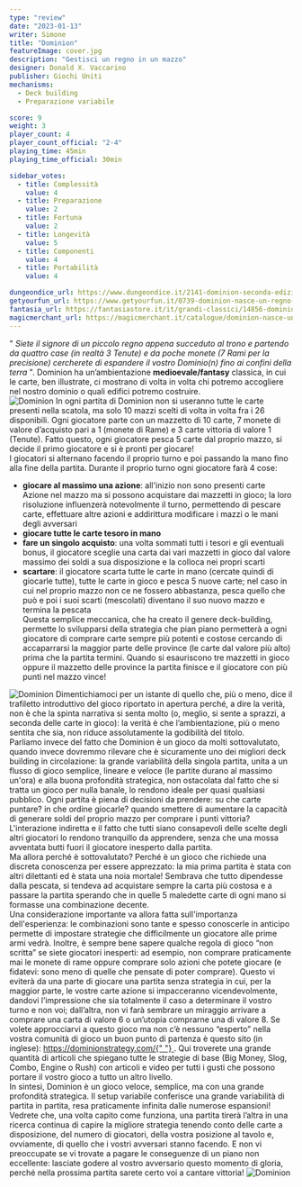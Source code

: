 ```yaml
---
type: "review"
date: "2023-01-13"
writer: Simone
title: "Dominion"
featureImage: cover.jpg
description: "Gestisci un regno in un mazzo"
designer: Donald X. Vaccarino
publisher: Giochi Uniti
mechanisms:
  - Deck building
  - Preparazione variabile

score: 9
weight: 3
player_count: 4
player_count_official: "2-4"
playing_time: 45min
playing_time_official: 30min

sidebar_votes:
  - title: Complessità
    value: 4
  - title: Preparazione
    value: 2
  - title: Fortuna
    value: 2
  - title: Longevità
    value: 5
  - title: Componenti
    value: 4
  - title: Portabilità
    value: 4

dungeondice_url: https://www.dungeondice.it/2141-dominion-seconda-edizione.html
getyourfun_url: https://www.getyourfun.it/0739-dominion-nasce-un-regno-giochi-di-carte.html
fantasia_url: https://fantasiastore.it/it/grandi-classici/14856-dominion-seconda-edizione-edizione-2022.html
magicmerchant_url: https://magicmerchant.it/catalogue/dominion-nasce-un-regno-seconda-edizione-52378/
---
```


<Setting>
  "
  <em>
    Siete il signore di un piccolo regno appena succeduto al trono e partendo da
    quattro case (in realtà 3 Tenute) e da poche monete (7 Rami per la
    precisione) cercherete di espandere il vostro Dominio(n) fino ai confini
    della terra
  </em>
  ". Dominion ha un’ambientazione <strong>medioevale/fantasy</strong> classica, in
  cui le carte, ben illustrate, ci mostrano di volta in volta chi potremo accogliere
  nel nostro dominio o quali edifici potremo costruire.
  <br />
</Setting>

<img src="./game1.jpg?t=1" alt="Dominion" />

<Rules>
  In ogni partita di Dominion non si useranno tutte le carte presenti nella
  scatola, ma solo 10 mazzi scelti di volta in volta fra i 26 disponibili. Ogni
  giocatore parte con un mazzetto di 10 carte, 7 monete di valore d’acquisto
  pari a 1 (monete di Rame) e 3 carte vittoria di valore 1 (Tenute). Fatto
  questo, ogni giocatore pesca 5 carte dal proprio mazzo, si decide il primo
  giocatore e si è pronti per giocare! <br />
  I giocatori si alternano facendo il proprio turno e poi passando la mano fino alla
  fine della partita. Durante il proprio turno ogni giocatore farà 4 cose:
  <br />
  <ul>
    <li>
      <strong>giocare al massimo una azione</strong>: all'inizio non sono
      presenti carte Azione nel mazzo ma si possono acquistare dai mazzetti in
      gioco; la loro risoluzione influenzerà notevolmente il turno, permettendo
      di pescare carte, effettuare altre azioni e addirittura modificare i mazzi
      o le mani degli avversari
    </li>
    <li>
      <strong>giocare tutte le carte tesoro in mano</strong>
    </li>
    <li>
      <strong>fare un singolo acquisto</strong>: una volta sommati tutti i
      tesori e gli eventuali bonus, il giocatore sceglie una carta dai vari
      mazzetti in gioco dal valore massimo dei soldi a sua disposizione e la
      colloca nei propri scarti
    </li>
    <li>
      <strong>scartare</strong>: il giocatore scarta tutte le carte in mano
      (cercate quindi di giocarle tutte), tutte le carte in gioco e pesca 5
      nuove carte; nel caso in cui nel proprio mazzo non ce ne fossero
      abbastanza, pesca quello che può e poi i suoi scarti (mescolati) diventano
      il suo nuovo mazzo e termina la pescata
      <br />
      Questa semplice meccanica, che ha creato il genere deck-building, permette
      lo svilupparsi della strategia che pian piano permetterà a ogni giocatore
      di comprare carte sempre più potenti e costose cercando di accaparrarsi la
      maggior parte delle province (le carte dal valore più alto) prima che la
      partita termini. Quando si esauriscono tre mazzetti in gioco oppure il
      mazzetto delle province la partita finisce e il giocatore con più punti
      nel mazzo vince!
    </li>
  </ul>
</Rules>

<img src="./game2.jpg?t=1" alt="Dominion" />

<Feedback>
  Dimentichiamoci per un istante di quello che, più o meno, dice il trafiletto
  introduttivo del gioco riportato in apertura perché, a dire la verità, non è
  che la spinta narrativa si senta molto (o, meglio, si sente a sprazzi, a
  seconda delle carte in gioco): la verità è che l’ambientazione, più o meno
  sentita che sia, non riduce assolutamente la godibilità del titolo. <br />
  Parliamo invece del fatto che Dominion è un gioco da molti sottovalutato, quando
  invece dovremmo rilevare che è sicuramente uno dei migliori deck building in circolazione:
  la grande variabilità della singola partita, unita a un flusso di gioco semplice,
  lineare e veloce (le partite durano al massimo un'ora) e alla buona profondità
  strategica, non ostacolata dal fatto che si tratta un gioco per nulla banale, lo
  rendono ideale per quasi qualsiasi pubblico. Ogni partita è piena di decisioni
  da prendere: su che carte puntare? in che ordine giocarle? quando smettere di aumentare
  la capacità di generare soldi del proprio mazzo per comprare i punti vittoria?
  <br />
  L'interazione indiretta e il fatto che tutti siano consapevoli delle scelte degli
  altri giocatori lo rendono tranquillo da apprendere, senza che una mossa avventata
  butti fuori il giocatore inesperto dalla partita.
  <br />
  Ma allora perché è sottovalutato? Perché è un gioco che richiede una discreta conoscenza
  per essere apprezzato: la mia prima partita è stata con altri dilettanti ed è stata
  una noia mortale! Sembrava che tutto dipendesse dalla pescata, si tendeva ad acquistare
  sempre la carta più costosa e a passare la partita sperando che in quelle 5 maledette
  carte di ogni mano si formasse una combinazione decente.
  <br />
  Una considerazione importante va allora fatta sull'importanza dell'esperienza:
  le combinazioni sono tante e spesso conoscerle in anticipo permette di impostare
  strategie che difficilmente un giocatore alle prime armi vedrà. Inoltre, è sempre
  bene sapere qualche regola di gioco “non scritta” se siete giocatori inesperti:
  ad esempio, non comprare praticamente mai le monete di rame oppure comprare solo
  azioni che potete giocare (e fidatevi: sono meno di quelle che pensate di poter
  comprare). Questo vi eviterà da una parte di giocare una partita senza strategia
  in cui, per la maggior parte, le vostre carte azione si impacceranno vicendevolmente,
  dandovi l’impressione che sia totalmente il caso a determinare il vostro turno
  e non voi; dall’altra, non vi farà sembrare un miraggio arrivare a comprare una
  carta di valore 6 o un’utopia comprarne una di valore 8. Se volete approcciarvi
  a questo gioco ma non c’è nessuno “esperto” nella vostra comunità di gioco un buon
  punto di partenza è questo sito (in inglese): <a
    href="https://dominionstrategy.com/"
    target="_blank"
  >
    https://dominionstrategy.com/{" "}
  </a>. Qui troverete una grande quantità di articoli che spiegano tutte le strategie
  di base (Big Money, Slog, Combo, Engine o Rush) con articoli e video per tutti
  i gusti che possono portare il vostro gioco a tutto un altro livello.
  <br />
  In sintesi, Dominion è un gioco veloce, semplice, ma con una grande profondità
  strategica. Il setup variabile conferisce una grande variabilità di partita in
  partita, resa praticamente infinita dalle numerose espansioni! Vedrete che, una
  volta capito come funziona, una partita tirerà l’altra in una ricerca continua
  di capire la migliore strategia tenendo conto delle carte a disposizione, del numero
  di giocatori, della vostra posizione al tavolo e, ovviamente, di quello che i vostri
  avversari stanno facendo. E non vi preoccupate se vi trovate a pagare le conseguenze
  di un piano non eccellente: lasciate godere al vostro avversario questo momento
  di gloria, perché nella prossima partita sarete certo voi a cantare vittoria!
</Feedback>

<img src="./game3.jpg?t=1" alt="Dominion" />

